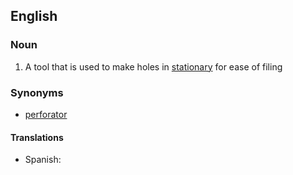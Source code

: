 ==English==

===Noun===
{{wikipedia}}
{{en-noun|sg=[[hole]] [[punch]]|es}}

# A tool that is used to make holes in [[stationary]] for ease of filing

===Synonyms===
*[[perforator]]

====Translations====
{{trans-top|tool}}
{{trans-mid}}
*Spanish: {{t-|es|máquina perforadora|f}}
{{trans-bottom}}